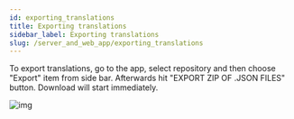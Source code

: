 ```yaml
---
id: exporting_translations
title: Exporting translations
sidebar_label: Exporting translations
slug: /server_and_web_app/exporting_translations
---
```


To export translations, go to the app, select repository and then choose "Export" item from side bar.
Afterwards hit "EXPORT ZIP OF .JSON FILES" button. Download will start immediately.

![img](../../static/img/docs/server_and_web_app/export_translations.png)
